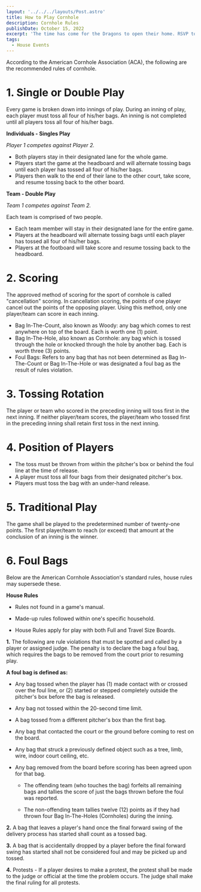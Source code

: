 ```yaml
---
layout: '../../../layouts/Post.astro'
title: How to Play Cornhole
description: Cornhole Rules
publishDate: October 15, 2022
excerpt: 'The time has come for the Dragons to open their home. RSVP today!'
tags: 
  - House Events
---
```


According to the American Cornhole Association (ACA), the following are the recommended rules of cornhole.

# 1. Single or Double Play

Every game is broken down into innings of play. During an inning of play, each player must toss all four of his/her bags. An inning is not completed until all players toss all four of his/her bags.

**Individuals - Singles Play**

_Player 1 competes against Player 2._

- Both players stay in their designated lane for the whole game.
- Players start the game at the headboard and will alternate tossing bags until each player has tossed all four of his/her bags.
- Players then walk to the end of their lane to the other court, take score, and resume tossing back to the other board.

**Team - Double Play**

_Team 1 competes against Team 2._

Each team is comprised of two people.

- Each team member will stay in their designated lane for the entire game.
- Players at the headboard will alternate tossing bags until each player has tossed all four of his/her bags.
- Players at the footboard will take score and resume tossing back to the headboard.

# 2. Scoring

The approved method of scoring for the sport of cornhole is called "cancellation" scoring. In cancellation scoring, the points of one player cancel out the points of the opposing player. Using this method, only one player/team can score in each inning.

- Bag In-The-Count, also known as Woody: any bag which comes to rest anywhere on top of the board. Each is worth one (1) point.
- Bag In-The-Hole, also known as Cornhole: any bag which is tossed through the hole or knocked through the hole by another bag. Each is worth three (3) points.
- Foul Bags: Refers to any bag that has not been determined as Bag In-The-Count or Bag In-The-Hole or was designated a foul bag as the result of rules violation.

# 3. Tossing Rotation

The player or team who scored in the preceding inning will toss first in the next inning. If neither player/team scores, the player/team who tossed first in the preceding inning shall retain first toss in the next inning.

# 4. Position of Players

- The toss must be thrown from within the pitcher's box or behind the foul line at the time of release.
- A player must toss all four bags from their designated pitcher's box.
- Players must toss the bag with an under-hand release.

# 5. Traditional Play

The game shall be played to the predetermined number of twenty-one points. The first player/team to reach (or exceed) that amount at the conclusion of an inning is the winner.

# 6. Foul Bags

Below are the American Cornhole Association's standard rules, house rules may supersede these.

**House Rules**

- Rules not found in a game's manual.

- Made-up rules followed within one's specific household.

- House Rules apply for play with both Full and Travel Size Boards.

**1.** The following are rule violations that must be spotted and called by a player or assigned judge. The penalty is to declare the bag a foul bag, which requires the bags to be removed from the court prior to resuming play.

**A foul bag is defined as:**

- Any bag tossed when the player has (1) made contact with or crossed over the foul line, or (2) started or stepped completely outside the pitcher's box before the bag is released.

- Any bag not tossed within the 20-second time limit.

- A bag tossed from a different pitcher's box than the first bag.

- Any bag that contacted the court or the ground before coming to rest on the board.

- Any bag that struck a previously defined object such as a tree, limb, wire, indoor court ceiling, etc.

- Any bag removed from the board before scoring has been agreed upon for that bag.

  - The offending team (who touches the bag) forfeits all remaining bags and tallies the score of just the bags thrown before the foul was reported.

  - The non-offending team tallies twelve (12) points as if they had thrown four Bag In-The-Holes (Cornholes) during the inning.

**2.** A bag that leaves a player's hand once the final forward swing of the delivery process has started shall count as a tossed bag.

**3.** A bag that is accidentally dropped by a player before the final forward swing has started shall not be considered foul and may be picked up and tossed.

**4.** Protests - If a player desires to make a protest, the protest shall be made to the judge or official at the time the problem occurs. The judge shall make the final ruling for all protests.
